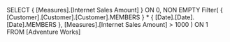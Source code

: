SELECT 
    { [Measures].[Internet Sales Amount] } ON 0,
    NON EMPTY
    Filter(
            { [Customer].[Customer].[Customer].MEMBERS } *
            { [Date].[Date].[Date].MEMBERS },
            [Measures].[Internet Sales Amount] > 1000
           ) ON 1
FROM
   [Adventure Works]
